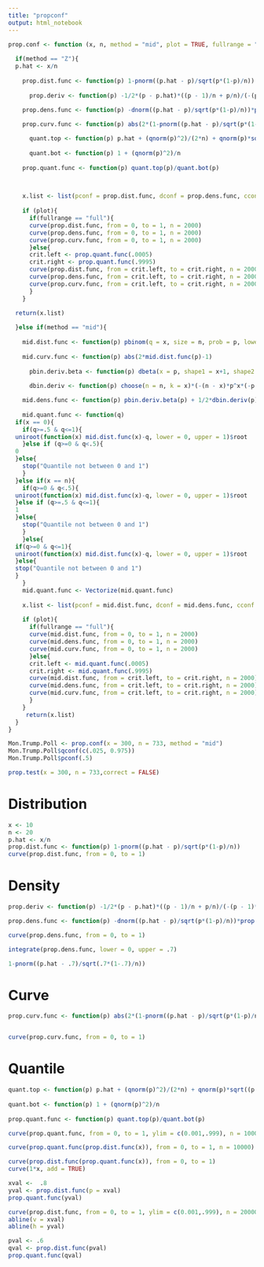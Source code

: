 ```yaml
---
title: "propconf"
output: html_notebook
---
```



```r
prop.conf <- function (x, n, method = "mid", plot = TRUE, fullrange = "99.9 CI") {
  
  if(method == "Z"){
  p.hat <- x/n
    
    prop.dist.func <- function(p) 1-pnorm((p.hat - p)/sqrt(p*(1-p)/n))
    
      prop.deriv <- function(p) -1/2*(p - p.hat)*((p - 1)/n + p/n)/(-(p - 1)*p/n)^(3/2) - 1/sqrt(-(p - 1)*p/n)

    prop.dens.func <- function(p) -dnorm((p.hat - p)/sqrt(p*(1-p)/n))*prop.deriv(p)
    
    prop.curv.func <- function(p) abs(2*(1-pnorm((p.hat - p)/sqrt(p*(1-p)/n)))-1)

      quant.top <- function(p) p.hat + (qnorm(p)^2)/(2*n) + qnorm(p)*sqrt((p.hat*(1-p.hat))/n+((qnorm(p)^2)/(4*n^2)))
    
      quant.bot <- function(p) 1 + (qnorm(p)^2)/n
    
    prop.quant.func <- function(p) quant.top(p)/quant.bot(p)


    
    x.list <- list(pconf = prop.dist.func, dconf = prop.dens.func, cconf = prop.curv.func, qconf = prop.quant.func)
    
    if (plot){
      if(fullrange == "full"){ 
      curve(prop.dist.func, from = 0, to = 1, n = 2000)
      curve(prop.dens.func, from = 0, to = 1, n = 2000)
      curve(prop.curv.func, from = 0, to = 1, n = 2000)
      }else{
      crit.left <- prop.quant.func(.0005)
      crit.right <- prop.quant.func(.9995)
      curve(prop.dist.func, from = crit.left, to = crit.right, n = 2000)
      curve(prop.dens.func, from = crit.left, to = crit.right, n = 2000)
      curve(prop.curv.func, from = crit.left, to = crit.right, n = 2000)
      }
    }
    
  return(x.list)

  }else if(method == "mid"){
    
    mid.dist.func <- function(p) pbinom(q = x, size = n, prob = p, lower.tail = FALSE) + 1/2*dbinom(x = x, size = n, prob = p)
    
    mid.curv.func <- function(p) abs(2*mid.dist.func(p)-1)
    
      pbin.deriv.beta <- function(p) dbeta(x = p, shape1 = x+1, shape2 = n-x)
      
      dbin.deriv <- function(p) choose(n = n, k = x)*(-(n - x)*p^x*(-p + 1)^(n - x - 1) + p^(x - 1)*(-p + 1)^(n - x)*x)

    mid.dens.func <- function(p) pbin.deriv.beta(p) + 1/2*dbin.deriv(p)
    
    mid.quant.func <- function(q)
  if(x == 0){
    if(q>=.5 & q<=1){
  uniroot(function(x) mid.dist.func(x)-q, lower = 0, upper = 1)$root
    }else if (q>=0 & q<.5){
  0
  }else{
    stop("Quantile not between 0 and 1")
    }
  }else if(x == n){
    if(q>=0 & q<.5){
  uniroot(function(x) mid.dist.func(x)-q, lower = 0, upper = 1)$root
  }else if (q>=.5 & q<=1){
  1
  }else{
    stop("Quantile not between 0 and 1")
    }
    }else{
  if(q>=0 & q<=1){
  uniroot(function(x) mid.dist.func(x)-q, lower = 0, upper = 1)$root
  }else{
  stop("Quantile not between 0 and 1")
  }
    }
    mid.quant.func <- Vectorize(mid.quant.func)
    
    x.list <- list(pconf = mid.dist.func, dconf = mid.dens.func, cconf = mid.curv.func, qconf = mid.quant.func)
    
    if (plot){
      if(fullrange == "full"){ 
      curve(mid.dist.func, from = 0, to = 1, n = 2000)
      curve(mid.dens.func, from = 0, to = 1, n = 2000)
      curve(mid.curv.func, from = 0, to = 1, n = 2000)
      }else{
      crit.left <- mid.quant.func(.0005)
      crit.right <- mid.quant.func(.9995)
      curve(mid.dist.func, from = crit.left, to = crit.right, n = 2000)
      curve(mid.dens.func, from = crit.left, to = crit.right, n = 2000)
      curve(mid.curv.func, from = crit.left, to = crit.right, n = 2000)
      }
    }
     return(x.list)
  }
}
```


```r
Mon.Trump.Poll <- prop.conf(x = 300, n = 733, method = "mid")
Mon.Trump.Poll$qconf(c(.025, 0.975))
Mon.Trump.Poll$pconf(.5)
```

```r
prop.test(x = 300, n = 733,correct = FALSE)
```


# Distribution

```r
x <- 10
n <- 20
p.hat <- x/n
prop.dist.func <- function(p) 1-pnorm((p.hat - p)/sqrt(p*(1-p)/n))
curve(prop.dist.func, from = 0, to = 1)
```

# Density

```r
prop.deriv <- function(p) -1/2*(p - p.hat)*((p - 1)/n + p/n)/(-(p - 1)*p/n)^(3/2) - 1/sqrt(-(p - 1)*p/n)

prop.dens.func <- function(p) -dnorm((p.hat - p)/sqrt(p*(1-p)/n))*prop.deriv(p)

curve(prop.dens.func, from = 0, to = 1)
```

```r
integrate(prop.dens.func, lower = 0, upper = .7)

1-pnorm((p.hat - .7)/sqrt(.7*(1-.7)/n))

```


# Curve

```r

prop.curv.func <- function(p) abs(2*(1-pnorm((p.hat - p)/sqrt(p*(1-p)/n)))-1)


curve(prop.curv.func, from = 0, to = 1)
```

# Quantile

```r
quant.top <- function(p) p.hat + (qnorm(p)^2)/(2*n) + qnorm(p)*sqrt((p.hat*(1-p.hat))/n+((qnorm(p)^2)/(4*n^2)))
    
quant.bot <- function(p) 1 + (qnorm(p)^2)/n
    
prop.quant.func <- function(p) quant.top(p)/quant.bot(p)

curve(prop.quant.func, from = 0, to = 1, ylim = c(0.001,.999), n = 10000)

curve(prop.quant.func(prop.dist.func(x)), from = 0, to = 1, n = 10000)

curve(prop.dist.func(prop.quant.func(x)), from = 0, to = 1)
curve(1*x, add = TRUE)
```

```r
xval <-  .8
yval <- prop.dist.func(p = xval)
prop.quant.func(yval)

curve(prop.dist.func, from = 0, to = 1, ylim = c(0.001,.999), n = 20000)
abline(v = xval)
abline(h = yval)
```









```r
pval <- .6
qval <- prop.dist.func(pval)
prop.quant.func(qval)
```

